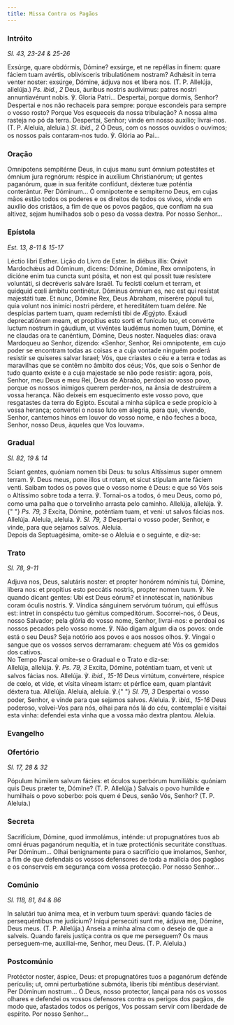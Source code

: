 ```yaml
---
title: Missa Contra os Pagãos
---
```


### Intróito

<em>Sl. 43, 23-24 & 25-26</em>

<div class="side-by-side not-content">
  <span>
    Exsúrge, quare obdórmis, Dómine? exsúrge, et ne repéllas in finem: quare
    fáciem tuam avértis, oblivísceris tribulatiónem nostram? Adhǽsit in terra
    venter noster: exsúrge, Dómine, ádjuva nos et líbera nos. (T. P. Allelúja,
    allelúja.) <em>Ps. ibid., 2</em> Deus, áuribus nostris audívimus: patres
    nostri annuntiavérunt nobis. ℣. Gloria Patri... Despertai, porque dormis,
    Senhor? Despertai e nos não rechaceis para sempre: porque escondeis para
    sempre o vosso rosto? Porque Vos esqueceis da nossa tribulação? A nossa alma
    rasteja no pó da terra. Despertai, Senhor; vinde em nosso auxílio;
    livrai-nos. (T. P. Aleluia, aleluia.) <em>Sl. ibid., 2</em> Ó Deus, com os
    nossos ouvidos o ouvimos; os nossos pais contaram-nos tudo. ℣. Glória ao
    Pai...
  </span>
</div>

### Oração

<div class="side-by-side not-content">
  <span>
    Omnípotens sempitérne Deus, in cujus manu sunt ómnium potestátes et ómnium
    jura regnórum: réspice in auxílium Christianórum; ut gentes paganórum, quæ
    in sua feritáte confídunt, déxteræ tuæ poténtia conterántur. Per Dóminum...
    Ó omnipotente e sempiterno Deus, em cujas mãos estão todos os poderes e os
    direitos de todos os vivos, vinde em auxílio dos cristãos, a fim de que os
    povos pagãos, que confiam na sua altivez, sejam humilhados sob o peso da
    vossa dextra. Por nosso Senhor...
  </span>
</div>

### Epístola

<em>Est. 13, 8-11 & 15-17</em>

<div class="side-by-side not-content">
  <span>Léctio libri Esther.</span>
  <span>Lição do Livro de Ester.</span>
  <span>
    In diébus illis: Orávit Mardochǽus ad Dóminum, dicens: Dómine, Dómine, Rex
    omnípotens, in dicióne enim tua cuncta sunt pósita, et non est qui possit
    tuæ resístere voluntáti, si decréveris salváre Israël. Tu fecísti cœlum et
    terram, et quidquid cœli ámbitu continétur. Dóminus ómnium es, nec est qui
    resístat majestáti tuæ. Et nunc, Dómine Rex, Deus Abraham, miserére pópuli
    tui, quia volunt nos inimíci nostri pérdere, et hereditátem tuam delére. Ne
    despícias partem tuam, quam redemísti tibi de Ægýpto. Exáudi deprecatiónem
    meam, et propítius esto sorti et funículo tuo, et convérte luctum nostrum in
    gáudium, ut vivéntes laudémus nomen tuum, Dómine, et ne claudas ora te
    canéntium, Dómine, Deus noster. Naqueles dias: orava Mardoqueu ao Senhor,
    dizendo: «Senhor, Senhor, Rei omnipotente, em cujo poder se encontram todas
    as coisas e a cuja vontade ninguém poderá resistir se quiseres salvar
    Israel; Vós, que criastes o céu e a terra e todas as maravilhas que se
    contêm no âmbito dos céus; Vós, que sois o Senhor de tudo quanto existe e a
    cuja majestade se não pode resistir: agora, pois, Senhor, meu Deus e meu
    Rei, Deus de Abraão, perdoai ao vosso povo, porque os nossos inimigos querem
    perder-nos, na ânsia de destruírem a vossa herança. Não deixeis em
    esquecimento este vosso povo, que resgatastes da terra do Egipto. Escutai a
    minha súplica e sede propício à vossa herança; convertei o nosso luto em
    alegria, para que, vivendo, Senhor, cantemos hinos em louvor do vosso nome,
    e não feches a boca, Senhor, nosso Deus, àqueles que Vos louvam».
  </span>
</div>

### Gradual

<em>Sl. 82, 19 & 14</em>

<div class="side-by-side not-content">
  <span>
    Sciant gentes, quóniam nomen tibi Deus: tu solus Altíssimus super omnem
    terram. ℣. Deus meus, pone illos ut rotam, et sicut stípulam ante fáciem
    venti. Saibam todos os povos que o vosso nome é Deus: e que só Vós sois o
    Altíssimo sobre toda a terra. ℣. Tornai-os a todos, ó meu Deus, como pó,
    como uma palha que o torvelinho arrasta pelo caminho. Allelúja, allelúja. ℣.{" "}
    <em>Ps. 79, 3</em> Excita, Dómine, poténtiam tuam, et veni: ut salvos fácias
    nos. Allelúja. Aleluia, aleluia. ℣. <em>Sl. 79, 3</em> Despertai o vosso
    poder, Senhor, e vinde, para que sejamos salvos. Aleluia.
  </span>
</div>

<aside>
  Depois da Septuagésima, omite-se o Aleluia e o seguinte, e diz-se:
</aside>

### Trato

<em>Sl. 78, 9-11</em>

<div class="side-by-side not-content">
  <span>
    Adjuva nos, Deus, salutáris noster: et propter honórem nóminis tui, Dómine,
    líbera nos: et propítius esto peccátis nostris, propter nomen tuum. ℣. Ne
    quando dicant gentes: Ubi est Deus eórum? et innotéscat in, natiónibus coram
    óculis nostris. ℣. Víndica sánguinem servórum tuórum, qui effúsus est:
    intret in conspéctu tuo gémitus compeditórum. Socorrei-nos, ó Deus, nosso
    Salvador; pela glória do vosso nome, Senhor, livrai-nos: e perdoai os nossos
    pecados pelo vosso nome. ℣. Não digam algum dia os povos: onde está o seu
    Deus? Seja notório aos povos e aos nossos olhos. ℣. Vingai o sangue que os
    vossos servos derramaram: cheguem até Vós os gemidos dos cativos.
  </span>
</div>

<aside>No Tempo Pascal omite-se o Gradual e o Trato e diz-se:</aside>

<div class="side-by-side not-content">
  <span>
    Allelúja, allelúja. ℣. <em>Ps. 79, 3</em> Excita, Dómine, poténtiam tuam, et
    veni: ut salvos fácias nos. Allelúja. ℣. <em>ibid., 15-16</em> Deus
    virtútum, convértere, réspice de cœlo, et vide, et vísita víneam istam: et
    pérfice eam, quam plantávit déxtera tua. Allelúja. Aleluia, aleluia. ℣.{" "}
    <em>Sl. 79, 3</em> Despertai o vosso poder, Senhor, e vinde para que sejamos
    salvos. Aleluia. ℣. <em>ibid., 15-16</em> Deus poderoso, volvei-Vos para
    nós, olhai para nós lá do céu, contemplai e visitai esta vinha: defendei
    esta vinha que a vossa mão dextra plantou. Aleluia.
  </span>
</div>

### Evangelho


<LinkCard
  href="/missal/pascoa/rogacoes#evangelho"
  title="Dias de Rogação - 25 de Abril e nos 3 dias antes da Ascensão"
/>

### Ofertório

<em>Sl. 17, 28 & 32</em>

<div class="side-by-side not-content">
  <span>
    Pópulum húmilem salvum fácies: et óculos superbórum humiliábis: quóniam quis
    Deus præter te, Dómine? (T. P. Allelúja.) Salvais o povo humilde e humilhais
    o povo soberbo: pois quem é Deus, senão Vós, Senhor? (T. P. Aleluia.)
  </span>
</div>

### Secreta

<div class="side-by-side not-content">
  <span>
    Sacrifícium, Dómine, quod immolámus, inténde: ut propugnatóres tuos ab omni
    éruas paganórum nequítia, et in tuæ protectiónis securitáte constítuas. Per
    Dóminum... Olhai benignamente para o sacrifício que imolamos, Senhor, a fim
    de que defendais os vossos defensores de toda a malícia dos pagãos e os
    conserveis em segurança com vossa protecção. Por nosso Senhor...
  </span>
</div>

### Comúnio

<em>Sl. 118, 81, 84 & 86</em>

<div class="side-by-side not-content">
  <span>
    In salutári tuo ánima mea, et in verbum tuum sperávi: quando fácies de
    persequéntibus me judícium? Iníqui persecúti sunt me, ádjuva me, Dómine,
    Deus meus. (T. P. Allelúja.) Anseia a minha alma com o desejo de que a
    salveis. Quando fareis justiça contra os que me perseguem? Os maus
    perseguem-me, auxiliai-me, Senhor, meu Deus. (T. P. Aleluia.)
  </span>
</div>

### Postcomúnio

<div class="side-by-side not-content">
  <span>
    Protéctor noster, áspice, Deus: et propugnatóres tuos a paganórum defénde
    perículis; ut, omni perturbatióne submóta, líberis tibi méntibus desérviant.
    Per Dóminum nostrum... Ó Deus, nosso protector, lançai para nós os vossos
    olhares e defendei os vossos defensores contra os perigos dos pagãos, de
    modo que, afastados todos os perigos, Vos possam servir com liberdade de
    espírito. Por nosso Senhor...
  </span>
</div>
